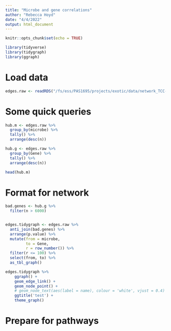 ```yaml
---
title: "Microbe and gene correlations"
author: "Rebecca Hoyd"
date: "4/4/2022"
output: html_document
---
```


```r
knitr::opts_chunk$set(echo = TRUE)

library(tidyverse)
library(tidygraph)
library(ggraph)
```

# Load data

```r
edges.raw <- readRDS("/fs/ess/PAS1695/projects/exotic/data/network_TCC-corr-in.RDS")
```

# Some quick queries

```r
hub.m <- edges.raw %>%
  group_by(microbe) %>%
  tally() %>%
  arrange(desc(n))

hub.g <- edges.raw %>%
  group_by(Gene) %>%
  tally() %>%
  arrange(desc(n))

head(hub.m)
```

# Format for network

```r
bad.genes <- hub.g %>%
  filter(n > 6000)


edges.tidygraph <- edges.raw %>%
  anti_join(bad.genes) %>%
  arrange(p.value) %>%
  mutate(from = microbe,
         to = Gene,
         r = row_number()) %>%
  filter(r <= 100) %>%
  select(from, to) %>%
  as_tbl_graph()
```

```r
edges.tidygraph %>% 
    ggraph() + 
    geom_edge_link() + 
    geom_node_point() +
    # geom_node_text(aes(label = name), colour = 'white', vjust = 0.4) + 
    ggtitle('test') + 
    theme_graph()
```
# Prepare for pathways
